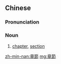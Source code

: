 {{also|章节}}
==Chinese==
{{zh-forms|s=章节}}

===Pronunciation===
{{zh-pron
|m=zhāngjié
|c=zoeng1 zit3
|mn=qz,xm:chiong-chat/tw:chiong-chiat/zz:chiang-hoat
|cat=n
}}

===Noun===
{{zh-noun}}

# [[chapter]], [[section]]

[[zh-min-nan:章節]]
[[mg:章節]]